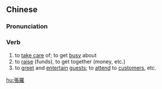 {{also|张罗}}
==Chinese==
{{zh-forms|s=张罗}}

===Pronunciation===
{{zh-pron
|m=zhāngluo
|c=zoeng1 lo4
|mn=qz,xm:tiuⁿ-lô/zz:tioⁿ-lô
|cat=v
}}

===Verb===
{{zh-verb}}

# to [[take care]] of; to get [[busy]] about
# to [[raise]] (funds), to get together (money, etc.)
# to [[greet]] and [[entertain]] [[guest]]s; to [[attend]] to [[customers]], etc.

[[hu:張羅]]